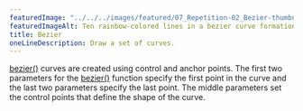 ---
featuredImage: "../../../images/featured/07_Repetition-02_Bezier-thumbnail.png"
featuredImageAlt: Ten rainbow-colored lines in a bezier curve formation.
title: Bezier
oneLineDescription: Draw a set of curves.
---

<a href="/reference/p5/bezier" target="_blank">bezier()</a> 
curves are created using control and anchor points.
The first two parameters for the 
<a href="/reference/p5/bezier" target="_blank">bezier()</a>
function specify the first point in the curve and the last two parameters 
specify the last point. The middle parameters set the control points that 
define the shape of the curve.